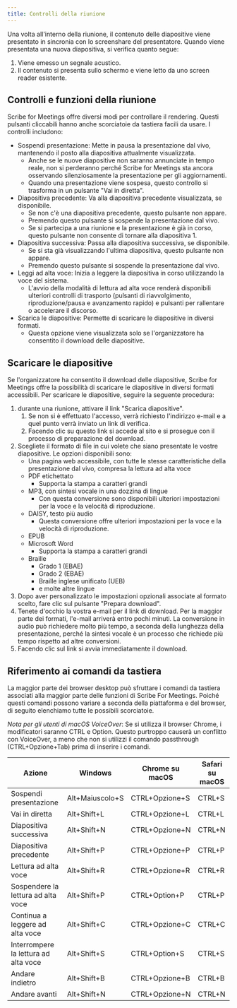 ```yaml
---
title: Controlli della riunione
---
```



Una volta all'interno della riunione, il contenuto delle diapositive viene presentato in sincronia con lo screenshare del presentatore. Quando viene presentata una nuova diapositiva, si verifica quanto segue:
1. Viene emesso un segnale acustico.
1. Il contenuto si presenta sullo schermo e viene letto da uno screen reader esistente.

## Controlli e funzioni della riunione

Scribe for Meetings offre diversi modi per controllare il rendering. Questi pulsanti cliccabili hanno anche scorciatoie da tastiera facili da usare. I controlli includono:
* Sospendi presentazione: Mette in pausa la presentazione dal vivo, mantenendo il posto alla diapositiva attualmente visualizzata.      
    * Anche se le nuove diapositive non saranno annunciate in tempo reale, non si perderanno perché Scribe for Meetings sta ancora osservando silenziosamente la presentazione per gli aggiornamenti.
    * Quando una presentazione viene sospesa, questo controllo si trasforma in un pulsante "Vai in diretta".
* Diapositiva precedente: Va alla diapositiva precedente visualizzata, se disponibile.
    * Se non c'è una diapositiva precedente, questo pulsante non appare.
    * Premendo questo pulsante si sospende la presentazione dal vivo.
    * Se si partecipa a una riunione e la presentazione è già in corso, questo pulsante non consente di tornare alla diapositiva 1.
* Diapositiva successiva: Passa alla diapositiva successiva, se disponibile.
    * Se si sta già visualizzando l'ultima diapositiva, questo pulsante non appare.
    * Premendo questo pulsante si sospende la presentazione dal vivo.
* Leggi ad alta voce: Inizia a leggere la diapositiva in corso utilizzando la voce del sistema.
    * L'avvio della modalità di lettura ad alta voce renderà disponibili ulteriori controlli di trasporto (pulsanti di riavvolgimento, riproduzione/pausa e avanzamento rapido) e pulsanti per rallentare o accelerare il discorso.
* Scarica le diapositive: Permette di scaricare le diapositive in diversi formati.
    * Questa opzione viene visualizzata solo se l'organizzatore ha consentito il download delle diapositive.

## Scaricare le diapositive

Se l'organizzatore ha consentito il download delle diapositive, Scribe for Meetings offre la possibilità di scaricare le diapositive in diversi formati accessibili. Per scaricare le diapositive, seguire la seguente procedura:
1. durante una riunione, attivare il link "Scarica diapositive".
	1. Se non si è effettuato l'accesso, verrà richiesto l'indirizzo e-mail e a quel punto verrà inviato un link di verifica.
	1. Facendo clic su questo link si accede al sito e si prosegue con il processo di preparazione del download.
1. Scegliete il formato di file in cui volete che siano presentate le vostre diapositive. Le opzioni disponibili sono:
    * Una pagina web accessibile, con tutte le stesse caratteristiche della presentazione dal vivo, compresa la lettura ad alta voce
    * PDF etichettato
        * Supporta la stampa a caratteri grandi
    * MP3, con sintesi vocale in una dozzina di lingue
        * Con questa conversione sono disponibili ulteriori impostazioni per la voce e la velocità di riproduzione.
    * DAISY, testo più audio
        * Questa conversione offre ulteriori impostazioni per la voce e la velocità di riproduzione.
    * EPUB
    * Microsoft Word
        * Supporta la stampa a caratteri grandi
    * Braille
        * Grado 1 (EBAE)
        * Grado 2 (EBAE)
        * Braille inglese unificato (UEB)
        * e molte altre lingue
1. Dopo aver personalizzato le impostazioni opzionali associate al formato scelto, fare clic sul pulsante "Prepara download".
1. Tenete d'occhio la vostra e-mail per il link di download. Per la maggior parte dei formati, l'e-mail arriverà entro pochi minuti. La conversione in audio può richiedere molto più tempo, a seconda della lunghezza della presentazione, perché la sintesi vocale è un processo che richiede più tempo rispetto ad altre conversioni.
1. Facendo clic sul link si avvia immediatamente il download.

## Riferimento ai comandi da tastiera

La maggior parte dei browser desktop può sfruttare i comandi da tastiera associati alla maggior parte delle funzioni di Scribe For Meetings. Poiché questi comandi possono variare a seconda della piattaforma e del browser, di seguito elenchiamo tutte le possibili scorciatoie.

*Nota per gli utenti di macOS VoiceOver*: Se si utilizza il browser Chrome, i modificatori saranno CTRL e Option. Questo purtroppo causerà un conflitto con VoiceOver, a meno che non si utilizzi il comando passthrough (CTRL+Opzione+Tab) prima di inserire i comandi.

Azione | Windows | Chrome su macOS | Safari su macOS
--- | --- | --- | ---
Sospendi presentazione | Alt+Maiuscolo+S | CTRL+Opzione+S | CTRL+S
Vai in diretta | Alt+Shift+L | CTRL+Opzione+L | CTRL+L
Diapositiva successiva | Alt+Shift+N | CTRL+Opzione+N | CTRL+N
Diapositiva precedente | Alt+Shift+P | CTRL+Opzione+P | CTRL+P
Lettura ad alta voce | Alt+Shift+R | CTRL+Opzione+R | CTRL+R
Sospendere la lettura ad alta voce | Alt+Shift+P | CTRL+Option+P | CTRL+P
Continua a leggere ad alta voce | Alt+Shift+C | CTRL+Opzione+C | CTRL+C
Interrompere la lettura ad alta voce | Alt+Shift+S | CTRL+Option+S | CTRL+S
Andare indietro | Alt+Shift+B | CTRL+Opzione+B | CTRL+B
Andare avanti | Alt+Shift+N | CTRL+Opzione+N | CTRL+N

